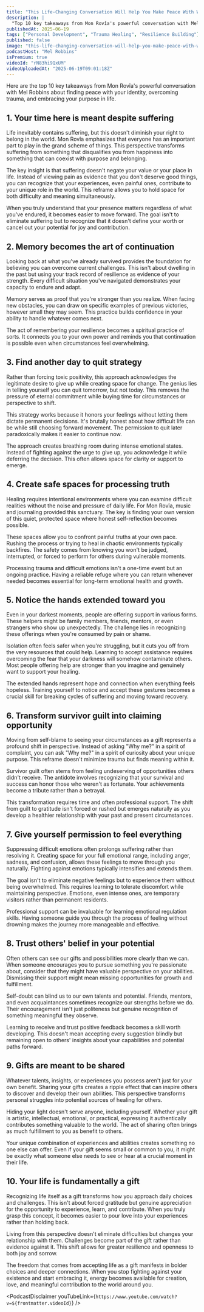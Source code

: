 ```yaml
---
title: "This Life-Changing Conversation Will Help You Make Peace With Who You Are"
description: |
  "Top 10 key takeaways from Mon Rovîa's powerful conversation with Mel Robbins about finding peace with your identity, overcoming trauma, and embracing your purpose in life."
publishedAt: 2025-06-19
tags: ["Personal Development", "Trauma Healing", "Resilience Building"]
published: false
image: "this-life-changing-conversation-will-help-you-make-peace-with-who-you-are.jpg"
podcastHost: "Mel Robbins"
isPremium: true
videoId: "rN83hi9QxUM"
videoUploadedAt: "2025-06-19T09:01:18Z"
---
```



<PodcastSummaryPageLayout frontmatter={frontmatter}>
Here are the top 10 key takeaways from Mon Rovîa's powerful conversation with Mel Robbins about finding peace with your identity, overcoming trauma, and embracing your purpose in life.

## 1. Your time here is meant despite suffering

Life inevitably contains suffering, but this doesn't diminish your right to belong in the world. Mon Rovîa emphasizes that everyone has an important part to play in the grand scheme of things. This perspective transforms suffering from something that disqualifies you from happiness into something that can coexist with purpose and belonging.

The key insight is that suffering doesn't negate your value or your place in life. Instead of viewing pain as evidence that you don't deserve good things, you can recognize that your experiences, even painful ones, contribute to your unique role in the world. This reframe allows you to hold space for both difficulty and meaning simultaneously.

When you truly understand that your presence matters regardless of what you've endured, it becomes easier to move forward. The goal isn't to eliminate suffering but to recognize that it doesn't define your worth or cancel out your potential for joy and contribution.

## 2. Memory becomes the art of continuation

Looking back at what you've already survived provides the foundation for believing you can overcome current challenges. This isn't about dwelling in the past but using your track record of resilience as evidence of your strength. Every difficult situation you've navigated demonstrates your capacity to endure and adapt.

Memory serves as proof that you're stronger than you realize. When facing new obstacles, you can draw on specific examples of previous victories, however small they may seem. This practice builds confidence in your ability to handle whatever comes next.

The act of remembering your resilience becomes a spiritual practice of sorts. It connects you to your own power and reminds you that continuation is possible even when circumstances feel overwhelming.

## 3. Find another day to quit strategy

Rather than forcing toxic positivity, this approach acknowledges the legitimate desire to give up while creating space for change. The genius lies in telling yourself you can quit tomorrow, but not today. This removes the pressure of eternal commitment while buying time for circumstances or perspective to shift.

This strategy works because it honors your feelings without letting them dictate permanent decisions. It's brutally honest about how difficult life can be while still choosing forward movement. The permission to quit later paradoxically makes it easier to continue now.

The approach creates breathing room during intense emotional states. Instead of fighting against the urge to give up, you acknowledge it while deferring the decision. This often allows space for clarity or support to emerge.

## 4. Create safe spaces for processing truth

Healing requires intentional environments where you can examine difficult realities without the noise and pressure of daily life. For Mon Rovîa, music and journaling provided this sanctuary. The key is finding your own version of this quiet, protected space where honest self-reflection becomes possible.

These spaces allow you to confront painful truths at your own pace. Rushing the process or trying to heal in chaotic environments typically backfires. The safety comes from knowing you won't be judged, interrupted, or forced to perform for others during vulnerable moments.

Processing trauma and difficult emotions isn't a one-time event but an ongoing practice. Having a reliable refuge where you can return whenever needed becomes essential for long-term emotional health and growth.

## 5. Notice the hands extended toward you

Even in your darkest moments, people are offering support in various forms. These helpers might be family members, friends, mentors, or even strangers who show up unexpectedly. The challenge lies in recognizing these offerings when you're consumed by pain or shame.

Isolation often feels safer when you're struggling, but it cuts you off from the very resources that could help. Learning to accept assistance requires overcoming the fear that your darkness will somehow contaminate others. Most people offering help are stronger than you imagine and genuinely want to support your healing.

The extended hands represent hope and connection when everything feels hopeless. Training yourself to notice and accept these gestures becomes a crucial skill for breaking cycles of suffering and moving toward recovery.

## 6. Transform survivor guilt into claiming opportunity

Moving from self-blame to seeing your circumstances as a gift represents a profound shift in perspective. Instead of asking "Why me?" in a spirit of complaint, you can ask "Why me?" in a spirit of curiosity about your unique purpose. This reframe doesn't minimize trauma but finds meaning within it.

Survivor guilt often stems from feeling undeserving of opportunities others didn't receive. The antidote involves recognizing that your survival and success can honor those who weren't as fortunate. Your achievements become a tribute rather than a betrayal.

This transformation requires time and often professional support. The shift from guilt to gratitude isn't forced or rushed but emerges naturally as you develop a healthier relationship with your past and present circumstances.

## 7. Give yourself permission to feel everything

Suppressing difficult emotions often prolongs suffering rather than resolving it. Creating space for your full emotional range, including anger, sadness, and confusion, allows these feelings to move through you naturally. Fighting against emotions typically intensifies and extends them.

The goal isn't to eliminate negative feelings but to experience them without being overwhelmed. This requires learning to tolerate discomfort while maintaining perspective. Emotions, even intense ones, are temporary visitors rather than permanent residents.

Professional support can be invaluable for learning emotional regulation skills. Having someone guide you through the process of feeling without drowning makes the journey more manageable and effective.

## 8. Trust others' belief in your potential

Often others can see our gifts and possibilities more clearly than we can. When someone encourages you to pursue something you're passionate about, consider that they might have valuable perspective on your abilities. Dismissing their support might mean missing opportunities for growth and fulfillment.

Self-doubt can blind us to our own talents and potential. Friends, mentors, and even acquaintances sometimes recognize our strengths before we do. Their encouragement isn't just politeness but genuine recognition of something meaningful they observe.

Learning to receive and trust positive feedback becomes a skill worth developing. This doesn't mean accepting every suggestion blindly but remaining open to others' insights about your capabilities and potential paths forward.

## 9. Gifts are meant to be shared

Whatever talents, insights, or experiences you possess aren't just for your own benefit. Sharing your gifts creates a ripple effect that can inspire others to discover and develop their own abilities. This perspective transforms personal struggles into potential sources of healing for others.

Hiding your light doesn't serve anyone, including yourself. Whether your gift is artistic, intellectual, emotional, or practical, expressing it authentically contributes something valuable to the world. The act of sharing often brings as much fulfillment to you as benefit to others.

Your unique combination of experiences and abilities creates something no one else can offer. Even if your gift seems small or common to you, it might be exactly what someone else needs to see or hear at a crucial moment in their life.

## 10. Your life is fundamentally a gift

Recognizing life itself as a gift transforms how you approach daily choices and challenges. This isn't about forced gratitude but genuine appreciation for the opportunity to experience, learn, and contribute. When you truly grasp this concept, it becomes easier to pour love into your experiences rather than holding back.

Living from this perspective doesn't eliminate difficulties but changes your relationship with them. Challenges become part of the gift rather than evidence against it. This shift allows for greater resilience and openness to both joy and sorrow.

The freedom that comes from accepting life as a gift manifests in bolder choices and deeper connections. When you stop fighting against your existence and start embracing it, energy becomes available for creation, love, and meaningful contribution to the world around you.

<PodcastDisclaimer
  youTubeLink={`https://www.youtube.com/watch?v=${frontmatter.videoId}`}
/>

</PodcastSummaryPageLayout>
